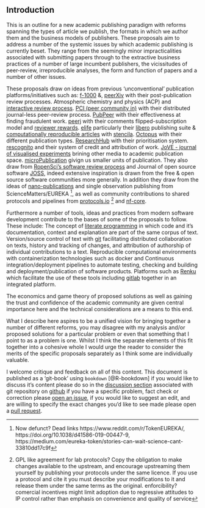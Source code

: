 ## Introduction

This is an outline for a new academic publishing paradigm with reforms spanning the types of article we publish, the formats in which we author them and the business models of publishers.
These proposals aim to address a number of the systemic issues by which academic publishing is currently beset.
They range from the seemingly minor impracticalities associated with submitting papers through to the extractive business practices of a number of large incumbent publishers, the vicissitudes of peer-review, irreproducible analyses, the form and function of papers and a number of other issues.

These proposals draw on ideas from previous 'unconventional' publication platforms/initiatives such as: 
[f-1000](https://f1000.com/index.html) &, [peerXiv](https://peerxiv.web.app/about) with their post-publication review processes.
Atmospheric chemistry and physics (ACP) and [interactive review process](https://www.atmospheric-chemistry-and-physics.net/peer_review/interactive_review_process.html).
[PCI (peer community in)](https://peercommunityin.org/) with their distributed journal-less peer-review process.
[PubPeer](https://pubpeer.com/static/about) with their effectiveness at finding fraudulent work.
[peerj](https://peerj.com) with their comments flipped-subscription model and [reviewer rewards](https://peerj.com/contributions/about/).
[elife](https://elifesciences.org) particularly their [libero](https://libero.pub) publishing suite & [computationally reproducible articles](https://elifesciences.org/labs/ad58f08d/introducing-elife-s-first-computationally-reproducible-article) with [stencila](stenci.la).
[Octopus](https://www.octopus.ac/) with their different publication types. 
[ResearchHub](https://www.researchhub.com/about) with their prioritisation system.
[rescognito](https://rescognito.com/about.php) and their system of credit and attribution of work.
[JoVE - journal of visualised experiments](https://www.jove.com/) brining other media to academic publication space. [microPublication](https://www.micropublication.org/) givign us smaller units of publication.
They also draw from [RopenSci's software review process](https://ropensci.org/software-review/) and Journal of open source software [JOSS](https://joss.theoj.org), indeed extensive inspiration is drawn from the free & open source software communities more generally.
In addition they draw from the ideas of [nano-publications](http://nanopub.org/wordpress/) and single observation publishing from ScienceMatters/EUREKA ^[Now defunct? Dead links https://www.reddit.com/r/TokenEUREKA/, https://doi.org/10.1038/d41586-019-00447-9, https://medium.com/eureka-token/stories-can-wait-science-cant-33810dd17c9f], as well as community contributions to shared protocols and pipelines from [protocols.io](https://www.protocols.io/) ^[GPL like agreement for lab protocols? Copy the obligation to make changes available to the upstream, and encourage upstreaming them yourself by publishing your protocols under the same licence. If you use a protocol and cite it you must describe your modifications to it and release them under the same terms as the original. enforcibility? comercial incentives might limit adoption due to regressive attitudes to IP control rather than emphasis on convenience and quality of service] and [nf-core](https://nf-co.re).

Furthermore a number of tools, ideas and practices from modern software development contribute to the bases of some of the proposals to follow.
These include: The concept of [literate programming](https://en.wikipedia.org/wiki/Literate_programming) in which code and it's documentation, context and explanation are part of the same corpus of text.
Version/source control of text with [git](https://en.wikipedia.org/wiki/Git) facilitating distributed collaboration on texts, history and tracking of changes, and attribution of authorship of individual contributions to a text.
Reproducible computational environments with containerization technologies such as docker and Continuous integration/deployment pipelines to automate testing, checking and building and deployment/publication of software products. Platforms such as [Renku](https://renkulab.io) which facilitate the use of these tools including [gitlab](https://about.gitlab.com/) together in an integrated platform.

The economics and game theory of proposed solutions as well as gaining the trust and confidence of the academic community are given central importance here and the technical considerations are a means to this end.

What I describe here aspires to be a unified vision for bringing together a number of different reforms, you may disagree with my analysis and/or proposed solutions for a particular problem or even that something that I point to as a problem is one.
Whilst I think the separate elements of this fit together into a cohesive whole I would urge the reader to consider the merits of the specific proposals separately as I think some are individually valuable. 

I welcome critique and feedback on all of this content.
This document is published as a 'git-book' using `bookdown` [@R-bookdown] if you would like to discuss it's content please do so in the [discussion section](https://github.com/RichardJActon/literate_science/discussions) associated with git repository on [github](https://github.com/RichardJActon/literate_science) if you have a specific problem, fact check or correction please [open an issue](https://github.com/RichardJActon/literate_science/issues), if you would like to suggest an edit, and are willing to specify the exact changes you'd like to see made please open a [pull request](https://github.com/RichardJActon/literate_science/pulls).

